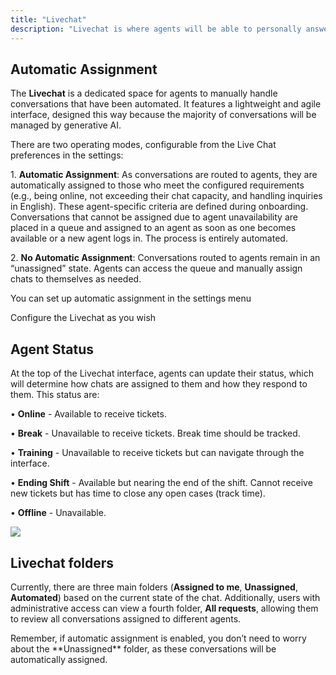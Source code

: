 ```yaml
---
title: "Livechat"
description: "Livechat is where agents will be able to personally answer users"
---
```


## Automatic Assignment

The **Livechat** is a dedicated space for agents to manually handle conversations that have been automated. It features a lightweight and agile interface, designed this way because the majority of conversations will be managed by generative AI.

There are two operating modes, configurable from the Live Chat preferences in the settings:

1\. **Automatic Assignment**: As conversations are routed to agents, they are automatically assigned to those who meet the configured requirements (e.g., being online, not exceeding their chat capacity, and handling inquiries in English). These agent-specific criteria are defined during onboarding. Conversations that cannot be assigned due to agent unavailability are placed in a queue and assigned to an agent as soon as one becomes available or a new agent logs in. The process is entirely automated.

2\. **No Automatic Assignment**: Conversations routed to agents remain in an “unassigned” state. Agents can access the queue and manually assign chats to themselves as needed.

You can set up automatic assignment in the settings menu

<CardGroup cols={2}>
  <Card title="Livechat preferences" icon="screwdriver-wrench" href="https://lovi.mintlify.app/ug_settings_en">
    Configure the Livechat as you wish
  </Card>
</CardGroup>

## Agent Status

At the top of the Livechat interface, agents can update their status, which will determine how chats are assigned to them and how they respond to them. This status are:

• **Online** - Available to receive tickets.

• **Break** - Unavailable to receive tickets. Break time should be tracked.

• **Training** - Unavailable to receive tickets but can navigate through the interface.

• **Ending Shift** - Available but nearing the end of the shift. Cannot receive new tickets but has time to close any open cases (track time).

• **Offline** - Unavailable.

![](/chatstatus.png)

## Livechat folders

Currently, there are three main folders (**Assigned to me**, **Unassigned**, **Automated**) based on the current state of the chat. Additionally, users with administrative access can view a fourth folder, **All requests**, allowing them to review all conversations assigned to different agents.

<Note>
  Remember, if automatic assignment is enabled, you don’t need to worry about the **Unassigned** folder, as these conversations will be automatically assigned.
</Note>